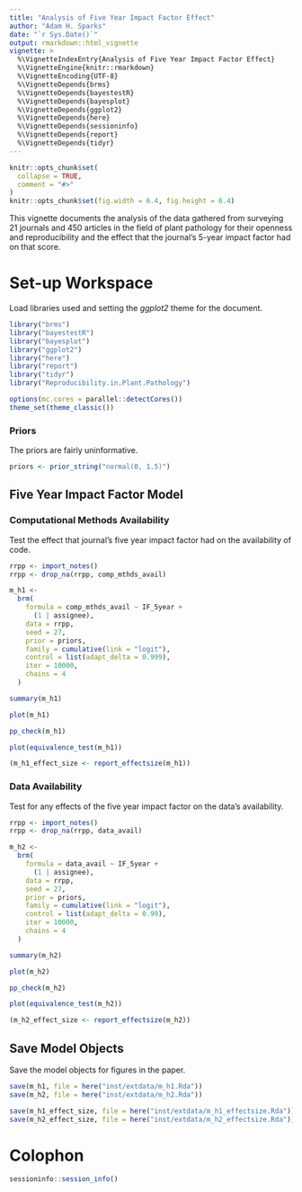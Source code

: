 ```yaml
---
title: "Analysis of Five Year Impact Factor Effect"
author: "Adam H. Sparks"
date: "`r Sys.Date()`"
output: rmarkdown::html_vignette
vignette: >
  %\VignetteIndexEntry{Analysis of Five Year Impact Factor Effect}
  %\VignetteEngine{knitr::rmarkdown}
  %\VignetteEncoding{UTF-8}
  %\VignetteDepends{brms}
  %\VignetteDepends{bayestestR}
  %\VignetteDepends{bayesplot}
  %\VignetteDepends{ggplot2}
  %\VignetteDepends{here}
  %\VignetteDepends{sessioninfo}
  %\VignetteDepends{report}
  %\VignetteDepends{tidyr}
---
```


```r
knitr::opts_chunk$set(
  collapse = TRUE,
  comment = "#>"
)
knitr::opts_chunk$set(fig.width = 6.4, fig.height = 6.4)
```

This vignette documents the analysis of the data gathered from surveying 21 journals and 450 articles in the field of plant pathology for their openness and reproducibility and the effect that the journal's 5-year impact factor had on that score.

# Set-up Workspace

Load libraries used and setting the *ggplot2* theme for the document.

```r
library("brms")
library("bayestestR")
library("bayesplot")
library("ggplot2")
library("here")
library("report")
library("tidyr")
library("Reproducibility.in.Plant.Pathology")

options(mc.cores = parallel::detectCores())
theme_set(theme_classic())
```

### Priors

The priors are fairly uninformative.

```r
priors <- prior_string("normal(0, 1.5)")
```

## Five Year Impact Factor Model

### Computational Methods Availability

Test the effect that journal's five year impact factor had on the availability of code.

```r
rrpp <- import_notes()
rrpp <- drop_na(rrpp, comp_mthds_avail)

m_h1 <-
  brm(
    formula = comp_mthds_avail ~ IF_5year +
      (1 | assignee),
    data = rrpp,
    seed = 27,
    prior = priors,
    family = cumulative(link = "logit"),
    control = list(adapt_delta = 0.999),
    iter = 10000,
    chains = 4
  )

summary(m_h1)

plot(m_h1)

pp_check(m_h1)

plot(equivalence_test(m_h1))

(m_h1_effect_size <- report_effectsize(m_h1))
```

### Data Availability

Test for any effects of the five year impact factor on the data's availability.

```r
rrpp <- import_notes()
rrpp <- drop_na(rrpp, data_avail)

m_h2 <-
  brm(
    formula = data_avail ~ IF_5year +
      (1 | assignee),
    data = rrpp,
    seed = 27,
    prior = priors,
    family = cumulative(link = "logit"),
    control = list(adapt_delta = 0.99),
    iter = 10000,
    chains = 4
  )

summary(m_h2)

plot(m_h2)

pp_check(m_h2)

plot(equivalence_test(m_h2))

(m_h2_effect_size <- report_effectsize(m_h2))
```

## Save Model Objects

Save the model objects for figures in the paper.

```r
save(m_h1, file = here("inst/extdata/m_h1.Rda"))
save(m_h2, file = here("inst/extdata/m_h2.Rda"))

save(m_h1_effect_size, file = here("inst/extdata/m_h1_effectsize.Rda"))
save(m_h2_effect_size, file = here("inst/extdata/m_h2_effectsize.Rda"))
```

# Colophon

```r
sessioninfo::session_info()
```

